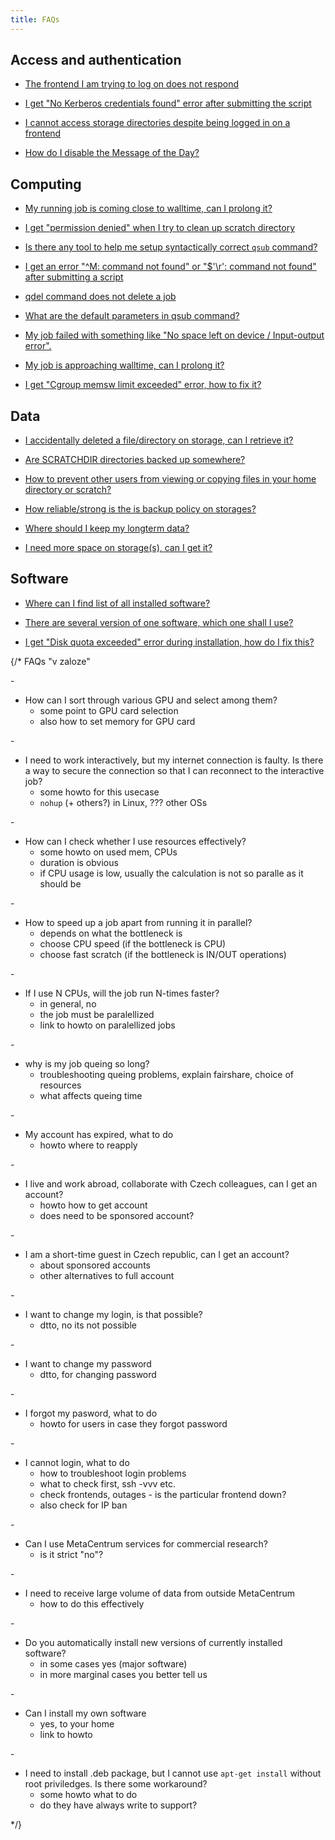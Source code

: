 ```yaml
---
title: FAQs
---
```

## Access and authentication

- [The frontend I am trying to log on does not respond](../support/faqs-content/frontend-does-not-respond)

- [I get "No Kerberos credentials found" error after submitting the script](../support/faqs-content/no-kerb-credenials)

- [I cannot access storage directories despite being logged in on a frontend](../support/faqs-content/no-access-to-storages)

- [How do I disable the Message of the Day?](../support/faqs-content/disable-motd)

## Computing

- [My running job is coming close to walltime, can I prolong it?](../support/faqs-content/prolong-walltime)

- [I get "permission denied" when I try to clean up scratch directory](../support/faqs-content/clean-scratch-perm-denied)

- [Is there any tool to help me setup syntactically correct `qsub` command?](../support/faqs-content/qsub-assembler)

- [I get an error "^M: command not found" or "$'\r': command not found" after submitting a script](../support/faqs-content/os-dependent-endlines)

- [qdel command does not delete a job](../support/faqs-content/force-qdel)

- [What are the default parameters in qsub command?](../support/faqs-content/qsub-default-parameters)

- [My job failed with something like "No space left on device / Input-output error".](../support/faqs-content/no-space-left)

- [My job is approaching walltime, can I prolong it?](../support/faqs-content/prolong-walltime)

- [I get "Cgroup memsw limit exceeded" error, how to fix it?](../support/faqs-content/cgroup-memsw-limit-exceeded)

## Data

- [I accidentally deleted a file/directory on storage, can I retrieve it?](../support/faqs-content/accident-deleted-file)

- [Are SCRATCHDIR directories backed up somewhere?](../support/faqs-content/scratchdir-backup)

- [How to prevent other users from viewing or copying files in your home directory or scratch?](../support/faqs-content/unix-disk-permission)

- [How reliable/strong is the is backup policy on storages?](../support/faqs-content/storage-backup-policy)

- [Where should I keep my longterm data?](../support/faqs-content/where-keep-data)

- [I need more space on storage(s), can I get it?](../support/faqs-content/more-space-storage)

## Software

- [Where can I find list of all installed software?](../support/faqs-content/list-all-sw)

- [There are several version of one software, which one shall I use?](../support/faqs-content/sw-which-version)

- [I get "Disk quota exceeded" error during installation, how do I fix this?](../support/faqs-content/disk-quota-install)

{/* FAQs "v zaloze"

-[]()
- How can I sort through various GPU and select among them?
    - some point to GPU card selection
    - also how to set memory for GPU card

-[]()
- I need to work interactively, but my internet connection is faulty. Is there a way to secure the connection so that I can reconnect to the interactive job?
    - some howto for this usecase
    - `nohup` (+ others?) in Linux, ??? other OSs 

-[]()
- How can I check whether I use resources effectively?
    - some howto on used mem, CPUs
    - duration is obvious
    - if CPU usage is low, usually the calculation is not so paralle as it should be 

-[]()
- How to speed up a job apart from running it in parallel?
    - depends on what the bottleneck is
    - choose CPU speed (if the bottleneck is CPU)
    - choose fast scratch (if the bottleneck is IN/OUT operations)

-[]()
- If I use N CPUs, will the job run N-times faster?
    - in general, no
    - the job must be paralellized
    - link to howto on paralellized jobs

-[]()
- why is my job queing so long? 
    - troubleshooting queing problems, explain fairshare, choice of resources
    - what affects queing time

-[]()
- My account has expired, what to do
    - howto where to reapply

-[]()
- I live and work abroad, collaborate with Czech colleagues, can I get an account?
    - howto how to get account
    - does need to be sponsored account?

-[]()
- I am a short-time guest in Czech republic, can I get an account?
    - about sponsored accounts
    - other alternatives to full account

-[]()
- I want to change my login, is that possible?
    - dtto, no its not possible

-[]()
- I want to change my password
    - dtto, for changing password

-[]()
- I forgot my pasword, what to do
    - howto for users in case they forgot password

-[]()
- I cannot login, what to do  
    - how to troubleshoot login problems
    - what to check first, ssh -vvv etc.
    - check frontends, outages - is the particular frontend down?
    - also check for IP ban

-[]()
- Can I use MetaCentrum services for commercial research?
    - is it strict "no"?

-[]()
- I need to receive large volume of data from outside MetaCentrum
    - how to do this effectively

-[]()
- Do you automatically install new versions of currently installed software?
    - in some cases yes (major software)
    - in more marginal cases you better tell us

-[]()
- Can I install my own software
    - yes, to your home
    - link to howto

-[]()
- I need to install .deb package, but I cannot use `apt-get install` without root priviledges. Is there some workaround?
    - some howto what to do
    - do they have always write to support?

*/}
